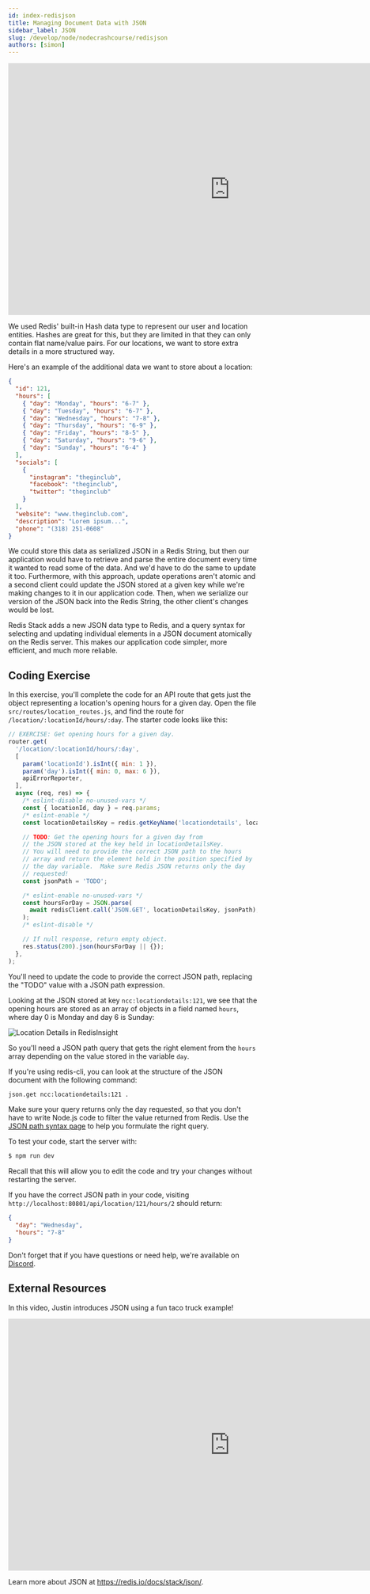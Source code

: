 ```yaml
---
id: index-redisjson
title: Managing Document Data with JSON
sidebar_label: JSON
slug: /develop/node/nodecrashcourse/redisjson
authors: [simon]
---
```



<Authors frontMatter={frontMatter} />

<div class="text--center">
  <iframe
    width="896"
    height="509"
    src="https://www.youtube.com/embed/NAGMJ6kEVEQ"
    frameborder="0"
    allow="accelerometer; autoplay; clipboard-write; encrypted-media; gyroscope; picture-in-picture"
    allowfullscreen></iframe>
</div>

We used Redis' built-in Hash data type to represent our user and location entities. Hashes are great for this, but they are limited in that they can only contain flat name/value pairs. For our locations, we want to store extra details in a more structured way.

Here's an example of the additional data we want to store about a location:

```json
{
  "id": 121,
  "hours": [
    { "day": "Monday", "hours": "6-7" },
    { "day": "Tuesday", "hours": "6-7" },
    { "day": "Wednesday", "hours": "7-8" },
    { "day": "Thursday", "hours": "6-9" },
    { "day": "Friday", "hours": "8-5" },
    { "day": "Saturday", "hours": "9-6" },
    { "day": "Sunday", "hours": "6-4" }
  ],
  "socials": [
    {
      "instagram": "theginclub",
      "facebook": "theginclub",
      "twitter": "theginclub"
    }
  ],
  "website": "www.theginclub.com",
  "description": "Lorem ipsum...",
  "phone": "(318) 251-0608"
}
```

We could store this data as serialized JSON in a Redis String, but then our application would have to retrieve and parse the entire document every time it wanted to read some of the data. And we'd have to do the same to update it too. Furthermore, with this approach, update operations aren't atomic and a second client could update the JSON stored at a given key while we're making changes to it in our application code. Then, when we serialize our version of the JSON back into the Redis String, the other client's changes would be lost.

Redis Stack adds a new JSON data type to Redis, and a query syntax for selecting and updating individual elements in a JSON document atomically on the Redis server. This makes our application code simpler, more efficient, and much more reliable.

## Coding Exercise

In this exercise, you'll complete the code for an API route that gets just the object representing a location's opening hours for a given day. Open the file `src/routes/location_routes.js`, and find the route for `/location/:locationId/hours/:day`. The starter code looks like this:

```javascript
// EXERCISE: Get opening hours for a given day.
router.get(
  '/location/:locationId/hours/:day',
  [
    param('locationId').isInt({ min: 1 }),
    param('day').isInt({ min: 0, max: 6 }),
    apiErrorReporter,
  ],
  async (req, res) => {
    /* eslint-disable no-unused-vars */
    const { locationId, day } = req.params;
    /* eslint-enable */
    const locationDetailsKey = redis.getKeyName('locationdetails', locationId);

    // TODO: Get the opening hours for a given day from
    // the JSON stored at the key held in locationDetailsKey.
    // You will need to provide the correct JSON path to the hours
    // array and return the element held in the position specified by
    // the day variable.  Make sure Redis JSON returns only the day
    // requested!
    const jsonPath = 'TODO';

    /* eslint-enable no-unused-vars */
    const hoursForDay = JSON.parse(
      await redisClient.call('JSON.GET', locationDetailsKey, jsonPath),
    );
    /* eslint-disable */

    // If null response, return empty object.
    res.status(200).json(hoursForDay || {});
  },
);
```

You'll need to update the code to provide the correct JSON path, replacing the "TODO" value with a JSON path expression.

Looking at the JSON stored at key `ncc:locationdetails:121`, we see that the opening hours are stored as an array of objects in a field named `hours`, where day 0 is Monday and day 6 is Sunday:

![Location Details in RedisInsight](images/locationdetails_redis_json.png)

So you'll need a JSON path query that gets the right element from the `hours` array depending on the value stored in the variable `day`.

If you're using redis-cli, you can look at the structure of the JSON document with the following command:

```bash
json.get ncc:locationdetails:121 .
```

Make sure your query returns only the day requested, so that you don't have to write Node.js code to filter the value returned from Redis. Use the [JSON path syntax page](https://redis.io/docs/stack/json/path/) to help you formulate the right query.

To test your code, start the server with:

```bash
$ npm run dev
```

Recall that this will allow you to edit the code and try your changes without restarting the server.

If you have the correct JSON path in your code, visiting `http://localhost:80801/api/location/121/hours/2` should return:

```json
{
  "day": "Wednesday",
  "hours": "7-8"
}
```

Don't forget that if you have questions or need help, we're available on [Discord](https://discord.gg/redis).

## External Resources

In this video, Justin introduces JSON using a fun taco truck example!

<div class="text--center">
  <iframe
    width="896"
    height="509"
    src="https://www.youtube.com/embed/2mFakgHKme4"
    frameborder="0"
    allow="accelerometer; autoplay; clipboard-write; encrypted-media; gyroscope; picture-in-picture"
    allowfullscreen></iframe>
</div>

Learn more about JSON at https://redis.io/docs/stack/json/.
